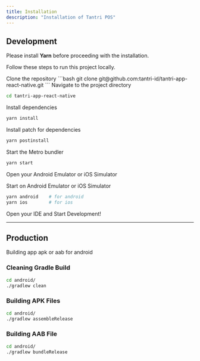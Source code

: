 ```yaml
---
title: Installation
description: "Installation of Tantri POS"
---
```



## Development

<Callout title="Prerequisite">
  Please install <b>Yarn</b>
  before proceeding with the installation.
</Callout>

Follow these steps to run this project locally.

<Steps>
<Step>
Clone the repository
```bash
git clone git@github.com:tantri-id/tantri-app-react-native.git
```
</Step>

<Step>
Navigate to the project directory

```bash
cd tantri-app-react-native
```

</Step>

<Step>
Install dependencies

```bash
yarn install
```

</Step>

<Step>
Install patch for dependencies

```bash
yarn postinstall
```

</Step>

<Step>
Start the Metro bundler

```bash
yarn start
```

</Step>

<Step>Open your Android Emulator or iOS Simulator</Step>

<Step>
Start on Android Emulator or iOS Simulator

```bash
yarn android    # for android
yarn ios        # for ios
```

</Step>

<Step>Open your IDE and Start Development!</Step>

</Steps>

---

## Production

Building app apk or aab for android

### Cleaning Gradle Build

```bash
cd android/
./gradlew clean
```

### Building APK Files

```bash
cd android/
./gradlew assembleRelease
```

### Building AAB File

```bash
cd android/
./gradlew bundleRelease
```
